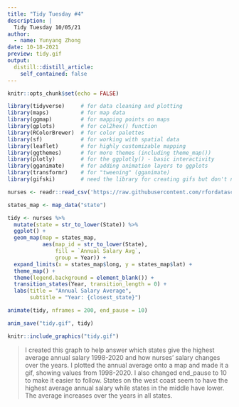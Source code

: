 ```yaml
---
title: "Tidy Tuesday #4"
description: |
  Tidy Tuesday 10/05/21
author:
  - name: Yunyang Zhong
date: 10-18-2021
preview: tidy.gif
output:
  distill::distill_article:
    self_contained: false
---
```


```r
knitr::opts_chunk$set(echo = FALSE)
```

```r
library(tidyverse)     # for data cleaning and plotting
library(maps)          # for map data
library(ggmap)         # for mapping points on maps
library(gplots)        # for col2hex() function
library(RColorBrewer)  # for color palettes
library(sf)            # for working with spatial data
library(leaflet)       # for highly customizable mapping
library(ggthemes)      # for more themes (including theme_map())
library(plotly)        # for the ggplotly() - basic interactivity
library(gganimate)     # for adding animation layers to ggplots
library(transformr)    # for "tweening" (gganimate)
library(gifski)        # need the library for creating gifs but don't need to load each time

nurses <- readr::read_csv('https://raw.githubusercontent.com/rfordatascience/tidytuesday/master/data/2021/2021-10-05/nurses.csv')
```

```r
states_map <- map_data("state")
```

```r
tidy <- nurses %>% 
  mutate(state = str_to_lower(State)) %>% 
  ggplot() +
  geom_map(map = states_map,
           aes(map_id = str_to_lower(State),
               fill = `Annual Salary Avg`,
               group = Year)) +
  expand_limits(x = states_map$long, y = states_map$lat) + 
  theme_map() +
  theme(legend.background = element_blank()) +
  transition_states(Year, transition_length = 0) +
  labs(title = "Annual Salary Average",
       subtitle = "Year: {closest_state}")

animate(tidy, nframes = 200, end_pause = 10)

anim_save("tidy.gif", tidy)
```

```r
knitr::include_graphics("tidy.gif")
```

> I created this graph to help answer which states give the highest average annual salary 1998-2020 and how nurses' salary changes over the years. I plotted the annual average onto a map and made it a gif, showing values from 1998-2020. I also changed end_pause to 10 to make it easier to follow. States on the west coast seem to have the highest average annual salary while states in the middle have lower. The average increases over the years in all states.
